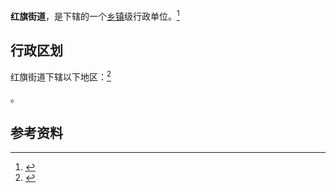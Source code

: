 {{中国乡级行政区|61/01/11/003/000}}

'''红旗街道'''，是{{PRC admin/fullname|61/01/11/003/000|3}}下辖的一个[[乡镇|乡镇]]级行政单位。<ref>{{PRC admin/ref sgc|{{PRC admin/parent|61/01/11/003/000}}}}</ref>

== 行政区划 ==

红旗街道下辖以下地区：<ref>{{PRC admin/ref sgc|61/01/11/003/000}}</ref>

{{PRC admin/children|61/01/11/003/000}}。

== 参考资料 ==

{{reflist}}

{{行政区划小作品}}
{{PRC admin/navcat|61/01/11/003/000}}
